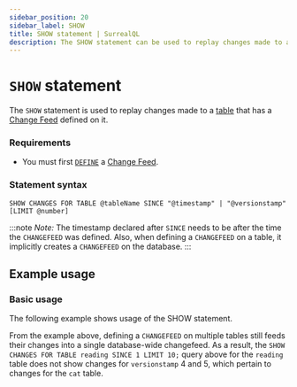 ```yaml
---
sidebar_position: 20
sidebar_label: SHOW
title: SHOW statement | SurrealQL
description: The SHOW statement can be used to replay changes made to a table.
---
```



# `SHOW` statement

The `SHOW` statement is used to replay changes made to a [table](/docs/surrealdb/surrealql/statements/define/table#example-usage) that has a [Change Feed](/docs/surrealdb/surrealql/statements/define/table#using-changefeed-clause) defined on it.

### Requirements
- You must first [`DEFINE`](/docs/surrealdb/surrealql/statements/define/table#example-usage) a [Change Feed](https://surrealdb.com/products/change-data-capture).

### Statement syntax

```surql title="SurrealQL Syntax"
SHOW CHANGES FOR TABLE @tableName SINCE "@timestamp" | "@versionstamp" [LIMIT @number]
```
:::note
<em>Note:</em> The timestamp declared after `SINCE` needs to be after the time the `CHANGEFEED` was defined. Also, when defining a `CHANGEFEED` on a table, it implicitly creates a `CHANGEFEED` on the database.
:::

## Example usage
### Basic usage

The following example shows usage of the SHOW statement.
<SurrealistMini
url="https://dev.surrealist.app/mini?query=--+Define+the+change+feed+and+its+duration%0ADEFINE+TABLE+reading+CHANGEFEED+3d%3B%0A%0A--+Create+some+records+in+the+reading+table%0ACREATE+reading+SET+story+%3D+%22Once+upon+a+time%22%3B%0ACREATE+reading+SET+story+%3D+%22There+was+a+database%22%3B%0A--+Define+another+table+with+a+changefeed%0ADEFINE+TABLE+cat+CHANGEFEED+3d%3B%0ACREATE+cat+SET+story+%3D+%22And+there+was+a+cat%22%3B%0ACREATE+reading+SET+story+%3D+%22Fine%2C+there+was+a+database+and+also+a+cat%22%3B%0A%0A--+Replay+changes+to+the+reading+table+since+a+date%0ASHOW+CHANGES+FOR+TABLE+reading+SINCE+%222023-09-07T01%3A23%3A52Z%22+LIMIT+10%3B%0A--+Or+replay+changes+to+the+reading+table+beginning+at+a+version+stamp%0ASHOW+CHANGES+FOR+TABLE+reading+SINCE+1+LIMIT+10%3B&orientation=horizontal"
/>


From the example above, defining a `CHANGEFEED` on multiple tables still feeds their changes into a single database-wide changefeed. As a result, the `SHOW CHANGES FOR TABLE reading SINCE 1 LIMIT 10;` query above for the `reading` table does not show changes for `versionstamp` 4 and 5, which pertain to changes for the `cat` table.


